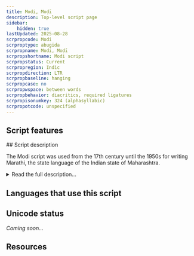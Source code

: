 ```yaml
---
title: Modi, Moḍī
description: Top-level script page
sidebar:
    hidden: true
lastUpdated: 2025-08-28
scrpropcode: Modi
scrproptype: abugida
scrpropname: Modi, Moḍī
scrpropshortname: Modi script
scrpropstatus: Current
scrpropregion: Indic
scrpropdirection: LTR
scrpropbaseline: hanging
scrpropcase: no
scrpropwspace: between words
scrpropbehavior: diacritics, required ligatures
scrpropisonumkey: 324 (alphasyllabic)
scrpropotcode: unspecified
---
```



## Script features

<ScriptInfo />
## Script description

The Modi script was used from the 17th century until the 1950s for writing Marathi, the state language of the Indian state of Maharashtra.

<details>
<summary>Read the full description...</summary>The script developed from a cursive form of [Devanagari](/scrlang/script-deva), so shares a number of features with, and is visually similar to, that script. Modi is an abugida written using thirty-three consonant letters, each bearing the inherent vowel /a/. This vowel can be changed by appending one of seven vowel diacritics to the consonant, or silenced by appending a _virama_ below the consonant. Vowels which are not preceded by a consonant are written with one of eight independent vowel letters.

Modi is considered by many to be extinct, having been replaced by Devanagari after the 1950s, although Daniels and Bright (1996) report limited use for personal correspondence. Efforts are underway to preserve knowledge of the script before the last generation of frequent users dies.
</details>

## Languages that use this script

<WsList script='Modi' wsMax='5' />

## Unicode status

_Coming soon..._

## Resources

<ScriptResources detailSummary='seemore' />

